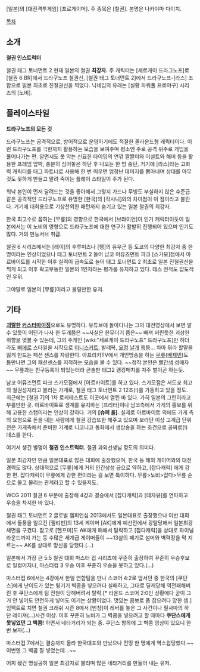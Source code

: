 [일본]의 [대전격투게임] [프로게이머]. 주 종목은 [철권]. 본명은 나카야마 다이치.

[[목차]]

== 소개 ==

'''철권 인스트럭터'''

철권 태그 토너먼트 2 현재 일본의 철권 '''최강자.''' 주 캐릭터는 [세르게이 드라그노프]로 [철권 6 BR]에서 드라구노프 철권신, [철권 태그 토너먼트 2]에서 드라구노프-[라스] 조합으로 일본 최초로 진철권신을 찍었다. 닉네임의 유래는 [실황 파워풀 프로야구] 시리즈의 [노비].

== 플레이스타일 ==

'''드라구노프의 모든 것'''

드라구노프는 공격적으로, 방어적으로 운영하기에도 적절한 올라운드형 캐릭터이다. 이런 드라구노프를 극한까지 활용하는 모습을 보여주며 평소엔 주로 공격 위주로 게임을 풀어나가는 편. 알면서도 못 막는 신묘한 타이밍의 연깎 짤짤이와 어설트와 해머 등을 활용한 프레임 압박, 충분히 심어놓은 하단 후 나오는 한 방 중단, 거기에 [라스]라는 고화력 캐릭터를 태그 파트너로 사용해 한 번 띄우면 엄청난 데미지를 뽑아내며 상대를 아무것도 못하게 만들고 말려 죽이는 플레이 스타일이 주가 된다.

워낙 본인이 먼저 달려드는 것을 좋아해서 그렇지 가드나 무빙도 부실하지 않은 수준급. 같은 공격적인 드라구노프로 유명한 [한국]의 [각시니]와의 차이점이 이 점이라고 불린다. 거기에 대회용으로 기상천외한 패턴까지 숨기고 있는 일본 철권의 최강자.

한국 최고수로 꼽히는 [무릎]의 영향으로 한국에서 [브라이언]이 인기 캐릭터이듯이 일본에서는 이 노비의 영향으로 드라구노프에 대한 연구가 활발히 진행되어 있으며 인기도 많다. 거의 만능서브 취급.

철권 6 시리즈에서는 [레이]의 후루미즈나 [펭]의 유우군 등 도쿄의 다양한 최강자 중 한 명이라는 인상이었으나 태그 토너먼트 2 들어 남코 어뮤즈먼트 파크 [스가모]점에서 아르바이트를 시작한 이후 실력이 급속도로 늘어 태그 토너먼트 2 최초로 일본 진철권신을 찍게 되고 이후 확고부동한 일본의 1인자라는 평가를 유지하고 있다. 데스 전적도 압도적인 우위.

그야말로 일본의 [무릎]이라고 불릴만한 유저.

== 기타 ==
'''[[괴랄]]한 [[커스터마이징]]'''으로도 유명하다. 유튜브에 돌아다니는 그의 대전영상에서 보면 알 수 있듯이 어딘가 나사 한 두개쯤은 ~~사실은 한무더기 쯤은~~ 빠져 버린듯한 괴상한 취향을 엿볼 수 있는데, 그의 주캐인 [wiki:"세르게이 드라구노프" 드라구노프]만 하더라도 [[삐에로]] 스타일을 시작으로 [[미니스커트]], 발레복, [[요정]] [[날개]] 등등... 차마 뭐라 할말을 잃게 만드는 패션 센스를 자랑한다. 아프리카TV에서 개인방송을 하는 [[무릎]]([[배재민]])도 틈만나면 그의 패션센스를 지적하는 모습을 볼 수 있다. ~~정작 본인은 [[빨간색]] 성애자~~ 무릎과는 친구등록이 되있는터라 콘솔판 태그2 랭킹매치를 자주 벌이곤 하는듯.

남코 어뮤즈먼트 파크 스가모점에서 [아르바이트]를 하고 있다. 스가모점은 서도쿄 최고의 철권성지라고 불리는 가게로, 철권 태그 토너먼트 2 12조(!)를 가동하고 있을 정도. 최근에는 [철권 7]의 1차 로케테스트도 이곳에서 열린 바 있다. 가히 일본의 그린이라고 부를만한 곳. 아르바이트로 생계를 유지하는 [프리터]이나 남코측에서 가게의 홍보를 위해 고용한 스탭이라는 인상이 강하다. 거의 '''[슈퍼 을].''' 실제로 아르바이트 외에도 가게 측의 요청으로 돈을 내는 사람에게 철권 강습또한 해주고 있으며 보라단 이상 고계급 단위전은 가게측에서 준비한 기계로 니코니코 동화에서 생방송을 하는 조건으로 공짜로(!) 데스를 한다.

여기서 생긴 별명이 '''철권 인스트럭터.''' 철권 과외선생님 정도의 의미다.

일본 최강자인 만큼 일본대표로 많은 대회에 출장했으며, 한국 등 해외 게이머와의 대전경력도 많다. 상대적으로 [무릎]에게 거의 인간상성 급으로 약하고, [잡다캐릭] 에게 강한 편. 잡다캐릭이 무릎에게 강한 편이라는 걸 보면 특이하다. 무릎>노비>잡다>무릎 순으로 물고 물리는 관계라고 할 수 있을지도.

WCG 2011 철권 6 부문에 출장해 4강과 결승에서 [잡다캐릭]과 [데자뷰]를 연파하고 우승을 차지한 바 있다.

철권 태그 토너먼트 2 글로벌 챔피언십 2013에서도 일본대표로 출장했으나 이번 대회에서 돌풍을 일으킨 [필리핀]의 13세 게이머 [AK]에게 예선전에서 광탈당해서 일본최강 체면을 구겼다. 참고로 [헬프미]도 AK에게 패해서 탈락하고 [잡다캐릭]을 상대로 파이널 라운드까지 가는 등 수많은 세계급 게이머들이 ~~13살의 패기로 섬머와 벽력장을 막 지르는~~ AK를 상대로 망신을 당했다.(...)

일본에서 가장 큰 5:5 철권 대회 마스터 컵 시리즈에 꾸준히 출장하여 꾸준히 우승후보로 일컬어지나, 마스터컵 3 우승 이후 꾸준히 우승을 못하고 있다.(...)

마스터컵 6에서는 4강에서 한일 연합팀을 만나 스코어 4:2로 앞서던 중 한국의 [쿠단스]에게 난이도가 있는 튕기기 벽콤을 넣으려다 실패하고, 그대로 딜캐당해 역전패해버린 후 쿠단스에게 팀 전원이 당해버려서 탈락.[* 라운드 스코어 2:0인 상황에다 굳이 그거 안 넣어도 안전하게 넣어도 이기는 상황이었다. 멋있는 콤보로 폼 잡으려다 망한 셈.] 임팩트로 치면 철권 크래쉬 시즌 8에서 [빈창]이 레버를 놓은 그 사건이나 필사마의 하단 레이져(...)사건 이상. 이후 꾸준히 노비가 그 벽콤을 넣으려고 할 때마다 '''쿠단스에게 못넣었던 그 벽콤!''' 하면서 네타거리가 되는 중. 쿠단스 항목에 그 벽콤 영상이 있으니 한번 보자(...)

마스터컵 7에서는 결승까지 올라 한국대표와 만났으나 전띵 한 명에게 역스윕당했다.~~이번엔 그 벽콤 잘 넣었는데...~~

어찌 됐건 명실공히 일본 최강자로 불리며 많은 네타거리를 만들어 내는 유저.
